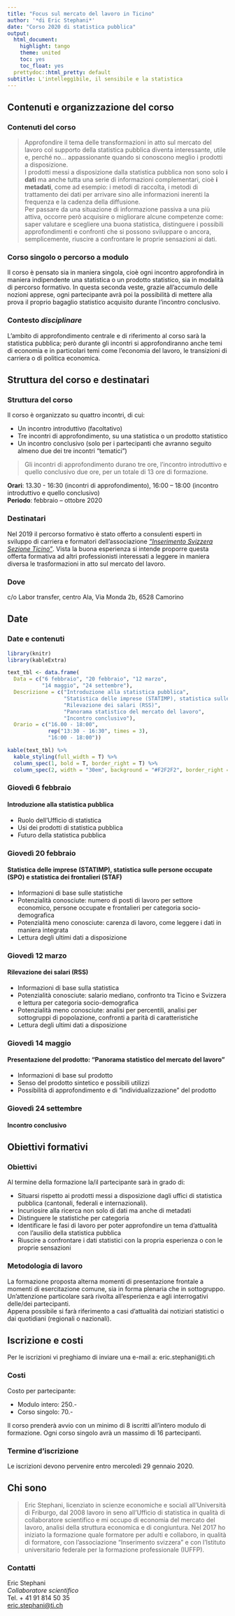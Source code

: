 ---
title: "Focus sul mercato del lavoro in Ticino"
author: '*di Eric Stephani*'
date: "Corso 2020 di statistica pubblica"
output:
  html_document:
    highlight: tango
    theme: united
    toc: yes
    toc_float: yes
  prettydoc::html_pretty: default
subtitle: L'intelleggìbile, il sensibile e la statistica
---


## Contenuti e organizzazione del corso {.tabset}

### Contenuti del corso
> Approfondire il tema delle transformazioni in atto sul mercato del lavoro col supporto della statistica pubblica diventa interessante, utile e, perché no… appassionante quando si conoscono meglio i prodotti a disposizione.  
I prodotti messi a disposizione dalla statistica pubblica non sono solo **i dati** ma anche tutta una serie di informazioni complementari, cioè **i metadati**, come ad esempio: i metodi di raccolta, i metodi di trattamento dei dati per arrivare sino alle informazioni inerenti la frequenza e la cadenza della diffusione.  
Per passare da una situazione di informazione passiva a una più attiva, occorre però acquisire o migliorare alcune competenze come: saper valutare e scegliere una buona statistica, distinguere i possibili approfondimenti e confronti che si possono sviluppare o ancora, semplicemente, riuscire a confrontare le proprie sensazioni ai dati.
<br>

### Corso singolo o percorso a modulo
Il corso è pensato sia in maniera singola, cioè ogni incontro approfondirà in maniera indipendente una statistica o un prodotto statistico, sia in modalità di percorso formativo. In questa seconda veste, grazie all'accumulo delle nozioni apprese, ogni partecipante avrà poi la possibilità di mettere alla prova il proprio bagaglio statistico acquisito durante l’incontro conclusivo.

### Contesto *disciplinare*
L'ambito di approfondimento centrale e di riferimento al corso sarà la statistica pubblica; però durante gli incontri si approfondiranno anche temi di economia e in particolari temi come l'economia del lavoro, le transizioni di carriera o di politica economica.
<br>

## Struttura del corso e destinatari {.tabset}

### Struttura del corso
Il corso è organizzato su quattro incontri, di cui:

-	Un incontro introduttivo (facoltativo)  
-	Tre incontri di approfondimento, su una statistica o un prodotto statistico  
-	Un incontro conclusivo (solo per i partecipanti che avranno seguito almeno due dei tre incontri “tematici”)

> Gli incontri di approfondimento durano tre ore, l’incontro introduttivo e quello conclusivo due ore, per un totale di 13 ore di formazione. 

**Orari**: 13.30 -  16:30 (incontri di approfondimento), 16:00 – 18:00 (incontro introduttivo e quello conclusivo)  
**Periodo**: febbraio – ottobre 2020

### Destinatari
Nel 2019 il percorso formativo è stato offerto a consulenti esperti in sviluppo di carriera e formatori dell’associazione [*“Inserimento Svizzera Sezione Ticino”*](http://www.arbeitsintegrationschweiz.ch/regionalgruppen/tessin). Vista la buona esperienza si intende proporre questa offerta formativa ad altri professionisti interessati a leggere in maniera diversa le trasformazioni in atto sul mercato del lavoro.

### Dove
c/o Labor transfer, centro Ala, Via Monda 2b, 6528 Camorino


## Date {.tabset}

### Date e contenuti

```{r echo=FALSE}
library(knitr)
library(kableExtra)

text_tbl <- data.frame(
  Data = c("6 febbraio", "20 febbraio", "12 marzo",
           "14 maggio", "24 settembre"),
  Descrizione = c("Introduzione alla statistica pubblica",
                  "Statistica delle imprese (STATIMP), statistica sulle persone occupate (SPO) e statistica dei frontalieri (STAF)",
                  "Rilevazione dei salari (RSS)",
                  "Panorama statistico del mercato del lavoro",
                  "Incontro conclusivo"),
  Orario = c("16.00 - 18:00",
             rep("13:30 - 16:30", times = 3),
             "16:00 - 18:00"))

kable(text_tbl) %>%
  kable_styling(full_width = T) %>%
  column_spec(1, bold = T, border_right = T) %>%
  column_spec(2, width = "30em", background = "#F2F2F2", border_right = T)
```

### Giovedì 6 febbraio
#### Introduzione alla statistica pubblica
-	Ruolo dell’Ufficio di statistica  
-	Usi dei prodotti di statistica pubblica  
-	Futuro della statistica pubblica

### Giovedì 20 febbraio
#### Statistica delle imprese (STATIMP), statistica sulle persone occupate (SPO) e statistica dei frontalieri (STAF)
-	Informazioni di base sulle statistiche  
-	Potenzialità conosciute: numero di posti di lavoro per settore economico, persone occupate e frontalieri per categoria socio-demografica  
-	Potenzialità meno conosciute: carenza di lavoro, come leggere i dati in maniera integrata  
-	Lettura degli ultimi dati a disposizione

### Giovedì 12 marzo
#### Rilevazione dei salari (RSS)
-	Informazioni di base sulla statistica  
-	Potenzialità conosciute: salario mediano, confronto tra Ticino e Svizzera e lettura per categoria socio-demografica  
-	Potenzialità meno conosciute: analisi per percentili, analisi per sottogruppi di popolazione, confronti a parità di caratteristiche  
-	Lettura degli ultimi dati a disposizione

### Giovedì 14 maggio
#### Presentazione del prodotto: “Panorama statistico del mercato del lavoro”
-	Informazioni di base sul prodotto  
-	Senso del prodotto sintetico e possibili utilizzi  
-	Possibilità di approfondimento e di “individualizzazione” del prodotto

### Giovedì 24 settembre
#### Incontro conclusivo


## Obiettivi formativi {.tabset}

### Obiettivi
Al termine della formazione la/il partecipante sarà in grado di:  

-	Situarsi rispetto ai prodotti messi a disposizione dagli uffici di statistica pubblica (cantonali, federali e internazionali).  
-	Incuriosire alla ricerca non solo di dati ma anche di metadati  
-	Distinguere le statistiche per categoria  
-	Identificare le fasi di lavoro per poter approfondire un tema d’attualità con l’ausilio della statistica pubblica  
-	Riuscire a confrontare i dati statistici con la propria esperienza o con le proprie sensazioni

### Metodologia di lavoro
La formazione proposta alterna momenti di presentazione frontale a momenti di esercitazione comune, sia in forma plenaria che in sottogruppo. Un’attenzione particolare sarà rivolta all’esperienza e agli interrogativi delle/dei partecipanti.  
Appena possibile si farà riferimento a casi d’attualità dai notiziari statistici o dai quotidiani (regionali o nazionali).


## Iscrizione e costi {.tabset}
Per le iscrizioni vi preghiamo di inviare una e-mail a: eric.stephani@ti.ch  

### Costi
Costo per partecipante:  

-	Modulo intero: 250.-  
-	Corso singolo: 70.-

Il corso prenderà avvio con un minimo di 8 iscritti all’intero modulo di formazione. Ogni corso singolo avrà un massimo di 16 partecipanti.

### Termine d'iscrizione
Le iscrizioni devono pervenire entro mercoledì 29 gennaio 2020.


## Chi sono {.tabset}

> Eric Stephani, licenziato in scienze economiche e sociali all’Università di Friburgo, dal 2008 lavoro in seno all’Ufficio di statistica in qualità di collaboratore scientifico e mi occupo di economia del mercato del lavoro, analisi della struttura economica e di congiuntura. Nel 2017 ho iniziato la formazione quale formatore per adulti e collaboro, in qualità di formatore, con l’associazione “Inserimento svizzera” e con l’Istituto universitario federale per la formazione professionale (IUFFP). 

### Contatti
Eric Stephani  
*Collaboratore scientifico*  
Tel. + 41 91 814 50 35  
[eric.stephani@ti.ch](eric.stephani@ti.ch)

